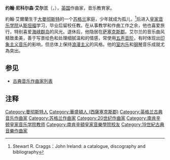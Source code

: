 {{Infobox classical
| 中文名 = 艾尔兰
| 画像 = John Nicholson Ireland (circa 1920).jpg
| 附注 = 年輕時的约翰·艾尔兰（1920年）    
| 原文名 = John Nicholson Ireland
| 国别 = 英国   
| 出生日期 = 1879年8月13日
| 出生地 = [[大曼彻斯特|大曼彻斯特]]鲍登| 逝世日期 = 1962年6月12日(82歲)
| 逝世地 = 西萨塞克斯郡华盛顿
| 所属时期 = 20世纪
| 所属乐派 =  
| 擅长作品类型 = 管弦乐，室内乐，钢琴曲，艺术歌曲
| 代表作 = 弦乐《田园小协奏曲》，钢琴协奏曲，两首小提琴奏鸣曲，钢琴奏鸣曲，钢琴组曲《装饰》《伦敦小品》，数十首艺术歌曲
| 师从 = [[查尔斯·维利尔斯·斯坦福|斯坦福]]
| 学生 = [[布里顿|布里顿]]，[[莫伦|莫伦]]
| 官方网站 = 
}}

'''约翰·尼科尔森·艾尔兰'''（{{lang-en|'''John Nicholson Ireland'''}}，{{bd|1879年|8月13日|1962年|6月12日|I}}），[[英国|英国]]作曲家，音乐教育家。

約翰·艾爾蘭生于[[大曼彻斯特|大曼彻斯特]]的一个[[苏格兰|苏格兰]]家庭，少年就成为孤儿，<ref>Stewart R. Craggs：John Ireland: a catalogue, discography and bibliography </ref>后进入[[皇家音乐学院_(南肯辛顿)|皇家音乐学院]]从[[查尔斯·维利尔斯·斯坦福|斯坦福]]学习，毕业后留校任教。在从事教学和作曲工作之余，他也喜爱旅行，特别喜爱[[海峡群岛|海峡群岛]]的风光。退休后，他隐居在[[萨塞克斯郡|萨塞克斯郡]]。艾尔兰的音乐曲风精致柔美，善于写景绘色和处理细腻温和的情感，常使用[[五声音阶|五声音阶]]，有时体现出[[印象主义音乐|印象主义音乐]]的影响，但总体上保持[[浪漫主义音乐|浪漫主义]]的风格。他的[[室内乐|室内乐]]和[[钢琴|钢琴]]音乐成就尤為突出。

==参见==
* [[古典音乐作曲家列表|古典音乐作曲家列表]]

==注释==
{{reflist}}


{{Authority control}}
{{DEFAULTSORT:Ireland, John}}
[[Category:曼彻斯特人|Category:曼彻斯特人]]
[[Category:華盛頓人_(西薩塞克斯郡)|Category:華盛頓人 (西薩塞克斯郡)]]
[[Category:英格兰古典音乐作曲家|Category:英格兰古典音乐作曲家]]
[[Category:苏格兰作曲家|Category:苏格兰作曲家]]
[[Category:20世纪作曲家|Category:20世纪作曲家]]
[[Category:南肯辛顿皇家音乐学院教师|Category:南肯辛顿皇家音乐学院教师]]
[[Category:南肯辛頓皇家音樂學院校友|Category:南肯辛頓皇家音樂學院校友]]
[[Category:19世紀古典音樂作曲家|Category:19世紀古典音樂作曲家]]